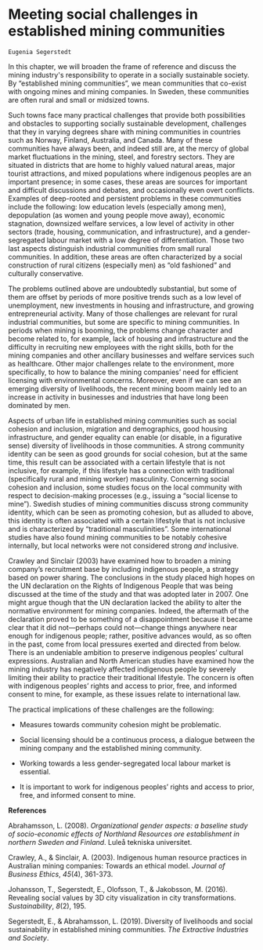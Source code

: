 # Meeting social challenges in established mining communities # 

```block
Eugenia Segerstedt
```

In this chapter, we will broaden the frame of reference and discuss the mining industry\'s responsibility to operate in a socially sustainable society. By "established mining communities", we mean communities that co-exist with ongoing mines and mining companies. In Sweden, these communities are often rural and small or midsized towns.

Such towns face many practical challenges that provide both possibilities and obstacles to supporting socially sustainable development, challenges that they in varying degrees share with mining communities in countries such as Norway, Finland, Australia, and Canada. Many of these communities have always been, and indeed still are, at the mercy of global market fluctuations in the mining, steel, and forestry sectors. They are situated in districts that are home to highly valued natural areas, major tourist attractions, and mixed populations where indigenous peoples are an important presence; in some cases, these areas are sources for important and difficult discussions and debates, and occasionally even overt conflicts. Examples of deep-rooted and persistent problems in these communities include the following: low education levels (especially among men), depopulation (as women and young people move away), economic stagnation, downsized welfare services, a low level of activity in other sectors (trade, housing, communication, and infrastructure), and a gender-segregated labour market with a low degree of differentiation. Those two last aspects distinguish industrial communities from small rural communities. In addition, these areas are often characterized by a social construction of rural citizens (especially men) as "old fashioned" and culturally conservative.

The problems outlined above are undoubtedly substantial, but some of them are offset by periods of more positive trends such as a low level of unemployment, new investments in housing and infrastructure, and growing entrepreneurial activity. Many of those challenges are relevant for rural industrial communities, but some are specific to mining communities. In periods when mining is booming, the problems change character and become related to, for example, lack of housing and infrastructure and the difficulty in recruiting new employees with the right skills, both for the mining companies and other ancillary businesses and welfare services such as healthcare. Other major challenges relate to the environment, more specifically, to how to balance the mining companies' need for efficient licensing with environmental concerns. Moreover, even if we can see an emerging diversity of livelihoods, the recent mining boom mainly led to an increase in activity in businesses and industries that have long been dominated by men.

Aspects of urban life in established mining communities such as social cohesion and inclusion, migration and demographics, good housing infrastructure, and gender equality can enable (or disable, in a figurative sense) diversity of livelihoods in those communities. A strong community identity can be seen as good grounds for social cohesion, but at the same time, this result can be associated with a certain lifestyle that is not inclusive, for example, if this lifestyle has a connection with traditional (specifically rural and mining worker) masculinity. Concerning social cohesion and inclusion, some studies focus on the local community with respect to decision-making processes (e.g., issuing a "social license to mine"). Swedish studies of mining communities discuss strong community identity, which can be seen as promoting cohesion, but as alluded to above, this identity is often associated with a certain lifestyle that is not inclusive and is characterized by "traditional masculinities". Some international studies have also found mining communities to be notably cohesive internally, but local networks were not considered strong *and* inclusive.

Crawley and Sinclair (2003) have examined how to broaden a mining company's recruitment base by including indigenous people, a strategy based on power sharing. The conclusions in the study placed high hopes on the UN declaration on the Rights of Indigenous People that was being discussed at the time of the study and that was adopted later in 2007. One might argue though that the UN declaration lacked the ability to alter the normative environment for mining companies. Indeed, the aftermath of the declaration proved to be something of a disappointment because it became clear that it did not---perhaps could not---change things anywhere near enough for indigenous people; rather, positive advances would, as so often in the past, come from local pressures exerted and directed from below. There is an undeniable ambition to preserve indigenous peoples' cultural expressions. Australian and North American studies have examined how the mining industry has negatively affected indigenous people by severely limiting their ability to practice their traditional lifestyle. The concern is often with indigenous peoples' rights and access to prior, free, and informed consent to mine, for example, as these issues relate to international law.

The practical implications of these challenges are the following:

-   Measures towards community cohesion might be problematic.

-   Social licensing should be a continuous process, a dialogue between the mining company and the established mining community.

-   Working towards a less gender-segregated local labour market is essential.

-   It is important to work for indigenous peoples' rights and access to prior, free, and informed consent to mine.

**References**

Abrahamsson, L. (2008). *Organizational gender aspects: a baseline study of socio-economic effects of Northland Resources ore establishment in northern Sweden and Finland*. Luleå tekniska universitet.

Crawley, A., & Sinclair, A. (2003). Indigenous human resource practices in Australian mining companies: Towards an ethical model. *Journal of Business Ethics*, *45*(4), 361-373.

Johansson, T., Segerstedt, E., Olofsson, T., & Jakobsson, M. (2016). Revealing social values by 3D city visualization in city transformations. *Sustainability*, *8*(2), 195.

Segerstedt, E., & Abrahamsson, L. (2019). Diversity of livelihoods and social sustainability in established mining communities. *The Extractive Industries and Society*.

